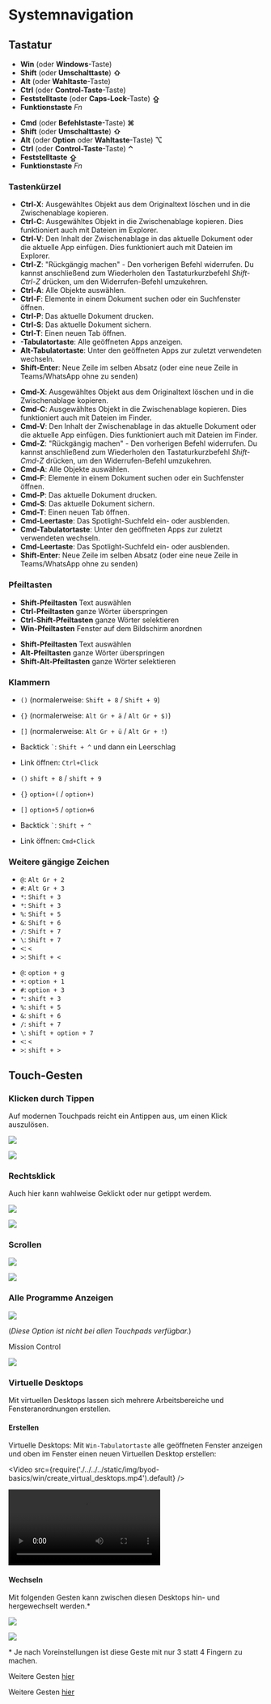 
# Systemnavigation


## Tastatur

<OsTabs>
<TabItem value="win">

- **Win** (oder **Windows**-Taste) <FontAwesomeIcon icon={faWindows} />
- **Shift** (oder **Umschalttaste**) **⇧**
- **Alt** (oder **Wahltaste**-Taste)
- **Ctrl** (oder **Control-Taste**-Taste)
- **Feststelltaste** (oder **Caps-Lock**-Taste) **⇪**
- **Funktionstaste** _Fn_

</TabItem>
<TabItem value="mac">

- **Cmd** (oder **Befehlstaste**-Taste) **⌘**
- **Shift** (oder **Umschalttaste**) **⇧**
- **Alt** (oder **Option** oder **Wahltaste**-Taste) **⌥**
- **Ctrl** (oder **Control-Taste**-Taste) **⌃**
- **Feststelltaste** **⇪**
- **Funktionstaste** _Fn_

</TabItem>
</OsTabs>

### Tastenkürzel


<OsTabs>
<TabItem value="win">

- **Ctrl-X**: Ausgewähltes Objekt aus dem Originaltext löschen und in die Zwischenablage kopieren.
- **Ctrl-C**: Ausgewähltes Objekt in die Zwischenablage kopieren. Dies funktioniert auch mit Dateien im Explorer.
- **Ctrl-V**: Den Inhalt der Zwischenablage in das aktuelle Dokument oder die aktuelle App einfügen. Dies funktioniert auch mit Dateien im Explorer.
- **Ctrl-Z**: "Rückgängig machen" - Den vorherigen Befehl widerrufen. Du kannst anschließend zum Wiederholen den Tastaturkurzbefehl _Shift-Ctrl-Z_ drücken, um den Widerrufen-Befehl umzukehren.
- **Ctrl-A**: Alle Objekte auswählen.
- **Ctrl-F**: Elemente in einem Dokument suchen oder ein Suchfenster öffnen.
- **Ctrl-P**: Das aktuelle Dokument drucken.
- **Ctrl-S**: Das aktuelle Dokument sichern.
- **Ctrl-T**: Einen neuen Tab öffnen.
- <FontAwesomeIcon icon={faWindows} /><b>-Tabulatortaste</b>: Alle geöffneten Apps anzeigen.
- **Alt-Tabulatortaste**: Unter den geöffneten Apps zur zuletzt verwendeten wechseln.
- **Shift-Enter**: Neue Zeile im selben Absatz (oder eine neue Zeile in Teams/WhatsApp ohne zu senden)

</TabItem>
<TabItem value="mac">

- **Cmd-X**: Ausgewähltes Objekt aus dem Originaltext löschen und in die Zwischenablage kopieren.
- **Cmd-C**: Ausgewähltes Objekt in die Zwischenablage kopieren. Dies funktioniert auch mit Dateien im Finder.
- **Cmd-V**: Den Inhalt der Zwischenablage in das aktuelle Dokument oder die aktuelle App einfügen. Dies funktioniert auch mit Dateien im Finder.
- **Cmd-Z**: "Rückgängig machen" - Den vorherigen Befehl widerrufen. Du kannst anschließend zum Wiederholen den Tastaturkurzbefehl _Shift-Cmd-Z_ drücken, um den Widerrufen-Befehl umzukehren.
- **Cmd-A**: Alle Objekte auswählen.
- **Cmd-F**: Elemente in einem Dokument suchen oder ein Suchfenster öffnen.
- **Cmd-P**: Das aktuelle Dokument drucken.
- **Cmd-S**: Das aktuelle Dokument sichern.
- **Cmd-T**: Einen neuen Tab öffnen.
- **Cmd-Leertaste**: Das Spotlight-Suchfeld ein- oder ausblenden.
- **Cmd-Tabulatortaste**: Unter den geöffneten Apps zur zuletzt verwendeten wechseln.
- **Cmd-Leertaste**: Das Spotlight-Suchfeld ein- oder ausblenden.
- **Shift-Enter**: Neue Zeile im selben Absatz (oder eine neue Zeile in Teams/WhatsApp ohne zu senden)

</TabItem>
</OsTabs>

### Pfeiltasten


<OsTabs>
<TabItem value="win">

- **Shift-Pfeiltasten** Text auswählen
- **Ctrl-Pfeiltasten** ganze Wörter überspringen
- **Ctrl-Shift-Pfeiltasten** ganze Wörter selektieren
- **Win-Pfeiltasten** Fenster auf dem Bildschirm anordnen

</TabItem>
<TabItem value="mac">

- **Shift-Pfeiltasten** Text auswählen
- **Alt-Pfeiltasten** ganze Wörter überspringen
- **Shift-Alt-Pfeiltasten** ganze Wörter selektieren

</TabItem>
</OsTabs>

### Klammern


<OsTabs>
<TabItem value="win">

- `()` (normalerweise: `Shift + 8` / `Shift + 9`)
- `{}` (normalerweise: `Alt Gr + ä` / `Alt Gr + $)`)
- `[]` (normalerweise: `Alt Gr + ü` / `Alt Gr + !`)

- Backtick <code>\`</code>: `Shift + ^` und dann ein Leerschlag
- Link öffnen: `Ctrl+Click`

</TabItem>
<TabItem value="mac">

- `()` `shift + 8` / `shift + 9`
- `{}` `option+(` / `option+)`
- `[]` `option+5` / `option+6`

- Backtick <code>\`</code>: `Shift + ^`
- Link öffnen: `Cmd+Click`

</TabItem>
</OsTabs>

### Weitere gängige Zeichen


<OsTabs>
<TabItem value="win">

- `@`: `Alt Gr + 2`
- `#`: `Alt Gr + 3`
- `*`: `Shift + 3`
- `*`: `Shift + 3`
- `%`: `Shift + 5`
- `&`: `Shift + 6`
- `/`: `Shift + 7`
- `\`: `Shift + 7`
- `<`: `<`
- `>`: `Shift + <`

</TabItem>
<TabItem value="mac">

- `@`: `option + g`
- `+`: `option + 1`
- `#`: `option + 3`
- `*`: `shift + 3`
- `%`: `shift + 5`
- `&`: `shift + 6`
- `/`: `shift + 7`
- `\`: `shift + option + 7`
- `<`: `<`
- `>`: `shift + >`

</TabItem>
</OsTabs>

## Touch-Gesten

### Klicken durch Tippen

Auf modernen Touchpads reicht ein Antippen aus, um einen Klick auszulösen.

<OsTabs>
<TabItem value="win">

![](./../../../static/img/byod-basics/win/klick.png)

</TabItem>
<TabItem value="mac">

![](./../../../static/img/byod-basics/osx/klick.png)

</TabItem>
</OsTabs>

### Rechtsklick

Auch hier kann wahlweise Geklickt oder nur getippt werdem.

<OsTabs>
<TabItem value="win">

![](./../../../static/img/byod-basics/win/rechtsklick.png)

</TabItem>
<TabItem value="mac">

![](./../../../static/img/byod-basics/osx/rechtsklick.png)

</TabItem>
</OsTabs>

### Scrollen

<OsTabs>
<TabItem value="win">

![](./../../../static/img/byod-basics/win/scrollen.png)

</TabItem>
<TabItem value="mac">

![](./../../../static/img/byod-basics/osx/scrollen.png)

</TabItem>
</OsTabs>

### Alle Programme Anzeigen

<OsTabs>
<TabItem value="win">

![](./../../../static/img/byod-basics/win/mission_control.png)

(*Diese Option ist nicht bei allen Touchpads verfügbar.*)

</TabItem>
<TabItem value="mac">

Mission Control

![](./../../../static/img/byod-basics/osx/mission_control.png)

</TabItem>
</OsTabs>

### Virtuelle Desktops

Mit virtuellen Desktops lassen sich mehrere Arbeitsbereiche und Fensteranordnungen erstellen.

#### Erstellen

<OsTabs>
<TabItem value="win">

Virtuelle Desktops: Mit `Win-Tabulatortaste` alle geöffneten Fenster anzeigen und oben im Fenster einen neuen Virtuellen Desktop erstellen:


<Video src={require('./../../../static/img/byod-basics/win/create_virtual_desktops.mp4').default} />

</TabItem>
<TabItem value="mac">
<Video src={require('./../../../static/img/byod-basics/osx/create_virtual_desktops.mp4').default} />
</TabItem>
</OsTabs>

#### Wechseln

Mit folgenden Gesten kann zwischen diesen Desktops hin- und hergewechselt werden.\*

<OsTabs>
<TabItem value="win">

![](./../../../static/img/byod-basics/win/change_virtual_desktops.png)

</TabItem>
<TabItem value="mac">

![](./../../../static/img/byod-basics/osx/change_virtual_desktops.png)

</TabItem>
</OsTabs>

\* Je nach Voreinstellungen ist diese Geste mit nur 3 statt 4 Fingern zu machen.



<OsTabs>
<TabItem value="win">

Weitere Gesten [hier](https://support.microsoft.com/de-de/windows/touchpad-gesten-f%C3%BCr-windows-10-a9d28305-4818-a5df-4e2b-e5590f850741)

</TabItem>
<TabItem value="mac">

Weitere Gesten [hier](https://support.apple.com/de-ch/HT204895)

</TabItem>
</OsTabs>